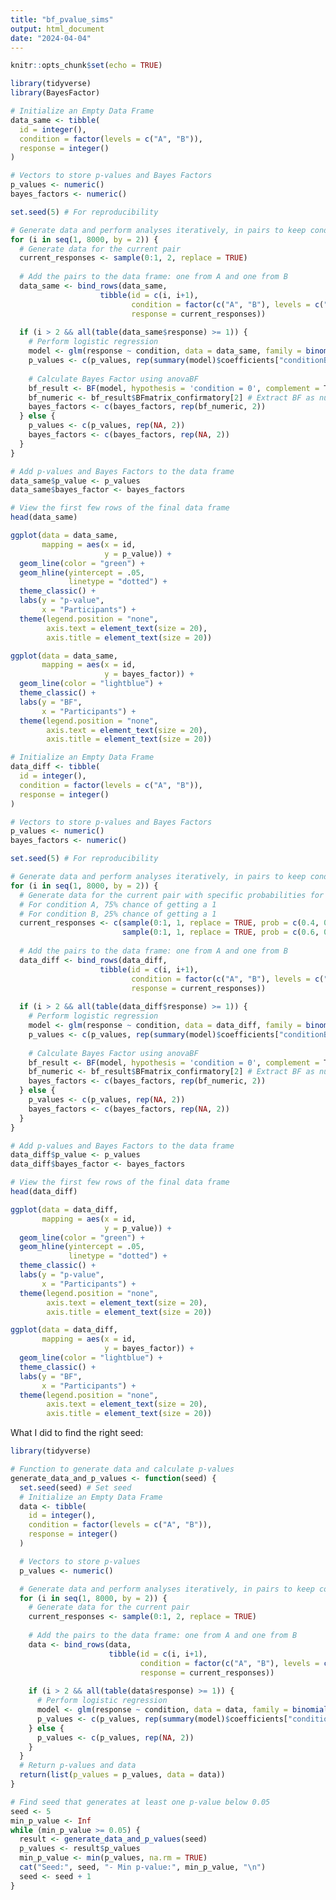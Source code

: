 ```yaml
---
title: "bf_pvalue_sims"
output: html_document
date: "2024-04-04"
---
```


```r
knitr::opts_chunk$set(echo = TRUE)

library(tidyverse)
library(BayesFactor)

```

```r

# Initialize an Empty Data Frame
data_same <- tibble(
  id = integer(),
  condition = factor(levels = c("A", "B")),
  response = integer()
)

# Vectors to store p-values and Bayes Factors
p_values <- numeric()
bayes_factors <- numeric()

set.seed(5) # For reproducibility

# Generate data and perform analyses iteratively, in pairs to keep conditions balanced
for (i in seq(1, 8000, by = 2)) {
  # Generate data for the current pair
  current_responses <- sample(0:1, 2, replace = TRUE)
  
  # Add the pairs to the data frame: one from A and one from B
  data_same <- bind_rows(data_same, 
                    tibble(id = c(i, i+1), 
                           condition = factor(c("A", "B"), levels = c("A", "B")), 
                           response = current_responses))
  
  if (i > 2 && all(table(data_same$response) >= 1)) {
    # Perform logistic regression
    model <- glm(response ~ condition, data = data_same, family = binomial())
    p_values <- c(p_values, rep(summary(model)$coefficients["conditionB", 4], 2))
    
    # Calculate Bayes Factor using anovaBF
    bf_result <- BF(model, hypothesis = 'condition = 0', complement = T)
    bf_numeric <- bf_result$BFmatrix_confirmatory[2] # Extract BF as numeric
    bayes_factors <- c(bayes_factors, rep(bf_numeric, 2))
  } else {
    p_values <- c(p_values, rep(NA, 2))
    bayes_factors <- c(bayes_factors, rep(NA, 2))
  }
}

# Add p-values and Bayes Factors to the data frame
data_same$p_value <- p_values
data_same$bayes_factor <- bayes_factors

# View the first few rows of the final data frame
head(data_same)

```

```r

ggplot(data = data_same,
       mapping = aes(x = id,
                     y = p_value)) +
  geom_line(color = "green") +
  geom_hline(yintercept = .05,
             linetype = "dotted") +
  theme_classic() +
  labs(y = "p-value",
       x = "Participants") +
  theme(legend.position = "none",
        axis.text = element_text(size = 20),
        axis.title = element_text(size = 20))

ggplot(data = data_same,
       mapping = aes(x = id,
                     y = bayes_factor)) +
  geom_line(color = "lightblue") +
  theme_classic() +
  labs(y = "BF",
       x = "Participants") +
  theme(legend.position = "none",
        axis.text = element_text(size = 20),
        axis.title = element_text(size = 20))

```

```r


# Initialize an Empty Data Frame
data_diff <- tibble(
  id = integer(),
  condition = factor(levels = c("A", "B")),
  response = integer()
)

# Vectors to store p-values and Bayes Factors
p_values <- numeric()
bayes_factors <- numeric()

set.seed(5) # For reproducibility

# Generate data and perform analyses iteratively, in pairs to keep conditions balanced
for (i in seq(1, 8000, by = 2)) {
  # Generate data for the current pair with specific probabilities for each condition
  # For condition A, 75% chance of getting a 1
  # For condition B, 25% chance of getting a 1
  current_responses <- c(sample(0:1, 1, replace = TRUE, prob = c(0.4, 0.6)), # Condition A
                         sample(0:1, 1, replace = TRUE, prob = c(0.6, 0.4))) # Condition B
  
  # Add the pairs to the data frame: one from A and one from B
  data_diff <- bind_rows(data_diff, 
                    tibble(id = c(i, i+1), 
                           condition = factor(c("A", "B"), levels = c("A", "B")), 
                           response = current_responses))
  
  if (i > 2 && all(table(data_diff$response) >= 1)) {
    # Perform logistic regression
    model <- glm(response ~ condition, data = data_diff, family = binomial())
    p_values <- c(p_values, rep(summary(model)$coefficients["conditionB", 4], 2))
    
    # Calculate Bayes Factor using anovaBF
    bf_result <- BF(model, hypothesis = 'condition = 0', complement = T)
    bf_numeric <- bf_result$BFmatrix_confirmatory[2] # Extract BF as numeric
    bayes_factors <- c(bayes_factors, rep(bf_numeric, 2))
  } else {
    p_values <- c(p_values, rep(NA, 2))
    bayes_factors <- c(bayes_factors, rep(NA, 2))
  }
}

# Add p-values and Bayes Factors to the data frame
data_diff$p_value <- p_values
data_diff$bayes_factor <- bayes_factors

# View the first few rows of the final data frame
head(data_diff)

```

```r

ggplot(data = data_diff,
       mapping = aes(x = id,
                     y = p_value)) +
  geom_line(color = "green") +
  geom_hline(yintercept = .05,
             linetype = "dotted") +
  theme_classic() +
  labs(y = "p-value",
       x = "Participants") +
  theme(legend.position = "none",
        axis.text = element_text(size = 20),
        axis.title = element_text(size = 20))

ggplot(data = data_diff,
       mapping = aes(x = id,
                     y = bayes_factor)) +
  geom_line(color = "lightblue") +
  theme_classic() +
  labs(y = "BF",
       x = "Participants") +
  theme(legend.position = "none",
        axis.text = element_text(size = 20),
        axis.title = element_text(size = 20))

```


What I did to find the right seed:

```r

library(tidyverse)

# Function to generate data and calculate p-values
generate_data_and_p_values <- function(seed) {
  set.seed(seed) # Set seed
  # Initialize an Empty Data Frame
  data <- tibble(
    id = integer(),
    condition = factor(levels = c("A", "B")),
    response = integer()
  )

  # Vectors to store p-values
  p_values <- numeric()

  # Generate data and perform analyses iteratively, in pairs to keep conditions balanced
  for (i in seq(1, 8000, by = 2)) {
    # Generate data for the current pair
    current_responses <- sample(0:1, 2, replace = TRUE)
  
    # Add the pairs to the data frame: one from A and one from B
    data <- bind_rows(data, 
                      tibble(id = c(i, i+1), 
                             condition = factor(c("A", "B"), levels = c("A", "B")), 
                             response = current_responses))
  
    if (i > 2 && all(table(data$response) >= 1)) {
      # Perform logistic regression
      model <- glm(response ~ condition, data = data, family = binomial())
      p_values <- c(p_values, rep(summary(model)$coefficients["conditionB", 4], 2))
    } else {
      p_values <- c(p_values, rep(NA, 2))
    }
  }
  # Return p-values and data
  return(list(p_values = p_values, data = data))
}

# Find seed that generates at least one p-value below 0.05
seed <- 5
min_p_value <- Inf
while (min_p_value >= 0.05) {
  result <- generate_data_and_p_values(seed)
  p_values <- result$p_values
  min_p_value <- min(p_values, na.rm = TRUE)
  cat("Seed:", seed, "- Min p-value:", min_p_value, "\n")
  seed <- seed + 1
}

```

